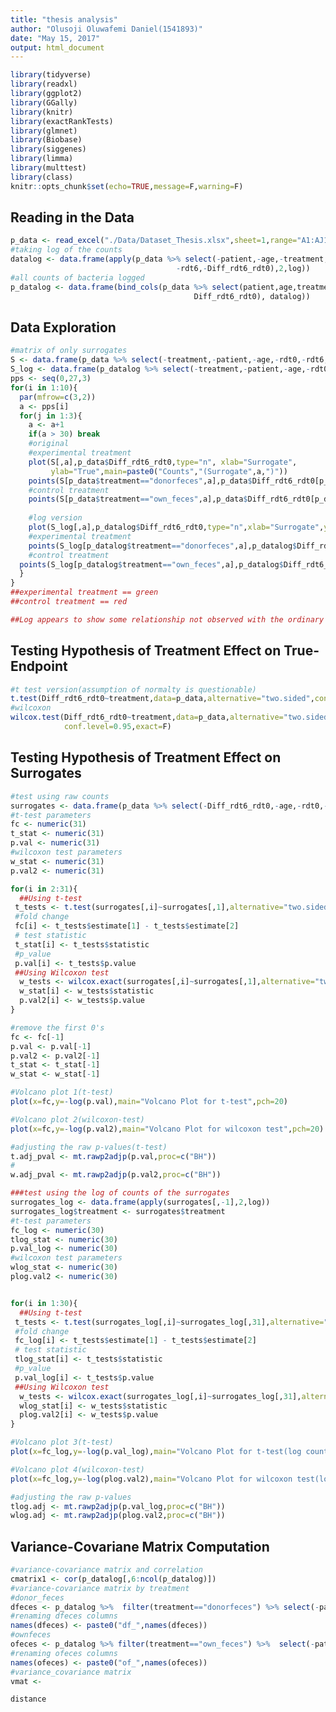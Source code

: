 ```yaml
---
title: "thesis analysis"
author: "Olusoji Oluwafemi Daniel(1541893)"
date: "May 15, 2017"
output: html_document
---
```


```r
library(tidyverse)
library(readxl)
library(ggplot2)
library(GGally)
library(knitr)
library(exactRankTests)
library(glmnet)
library(Biobase)
library(siggenes)
library(limma)
library(multtest)
library(class)
knitr::opts_chunk$set(echo=TRUE,message=F,warning=F)
```

## Reading in the Data

```r
p_data <- read_excel("./Data/Dataset_Thesis.xlsx",sheet=1,range="A1:AJ17",col_names=T)
#taking log of the counts
datalog <- data.frame(apply(p_data %>% select(-patient,-age,-treatment,-rdt0,
                                     -rdt6,-Diff_rdt6_rdt0),2,log))
#all counts of bacteria logged
p_datalog <- data.frame(bind_cols(p_data %>% select(patient,age,treatment,rdt0,rdt6,
                                         Diff_rdt6_rdt0), datalog))
```


## Data Exploration

```r
#matrix of only surrogates
S <- data.frame(p_data %>% select(-treatment,-patient,-age,-rdt0,-rdt6,-Diff_rdt6_rdt0))
S_log <- data.frame(p_datalog %>% select(-treatment,-patient,-age,-rdt0,-rdt6,-Diff_rdt6_rdt0))
pps <- seq(0,27,3)
for(i in 1:10){
  par(mfrow=c(3,2))
  a <- pps[i]
  for(j in 1:3){
    a <- a+1
    if(a > 30) break
    #original
    #experimental treatment
    plot(S[,a],p_data$Diff_rdt6_rdt0,type="n", xlab="Surrogate",
         ylab="True",main=paste0("Counts","(Surrogate",a,")"))
    points(S[p_data$treatment=="donorfeces",a],p_data$Diff_rdt6_rdt0[p_data$treatment=="donorfeces"],cex=2,pch=19,col="green3")
    #control treatment
    points(S[p_data$treatment=="own_feces",a],p_data$Diff_rdt6_rdt0[p_data$treatment=="own_feces"],cex=2,pch=19,col="red3")
    
    #log version
    plot(S_log[,a],p_datalog$Diff_rdt6_rdt0,type="n",xlab="Surrogate",ylab="True",main=paste0("Logcounts","(Surrogate",a,")"))
    #experimental treatment
    points(S_log[p_datalog$treatment=="donorfeces",a],p_datalog$Diff_rdt6_rdt0[p_datalog$treatment=="donorfeces"],cex=2,pch=19,col="green3")
    #control treatment
  points(S_log[p_datalog$treatment=="own_feces",a],p_datalog$Diff_rdt6_rdt0[p_datalog$treatment=="own_feces"],cex=2,pch=19,col="red3")
  }
}
##experimental treatment == green
##control treatment == red

##Log appears to show some relationship not observed with the ordinary counts

```

## Testing Hypothesis of Treatment Effect on True-Endpoint

```r
#t test version(assumption of normalty is questionable)
t.test(Diff_rdt6_rdt0~treatment,data=p_data,alternative="two.sided",conf.int=T)
#wilcoxon
wilcox.test(Diff_rdt6_rdt0~treatment,data=p_data,alternative="two.sided",conf.int=T,
            conf.level=0.95,exact=F)
```

## Testing Hypothesis of Treatment Effect on Surrogates

```r
#test using raw counts
surrogates <- data.frame(p_data %>% select(-Diff_rdt6_rdt0,-age,-rdt0,-rdt6,-patient))
#t-test parameters
fc <- numeric(31)
t_stat <- numeric(31)
p.val <- numeric(31)
#wilcoxon test parameters
w_stat <- numeric(31)
p.val2 <- numeric(31)

for(i in 2:31){
  ##Using t-test
 t_tests <- t.test(surrogates[,i]~surrogates[,1],alternative="two.sided")
 #fold change
 fc[i] <- t_tests$estimate[1] - t_tests$estimate[2]
 # test statistic
 t_stat[i] <- t_tests$statistic
 #p_value
 p.val[i] <- t_tests$p.value
 ##Using Wilcoxon test
  w_tests <- wilcox.exact(surrogates[,i]~surrogates[,1],alternative="two.sided")
  w_stat[i] <- w_tests$statistic
  p.val2[i] <- w_tests$p.value
}

#remove the first 0's
fc <- fc[-1]
p.val <- p.val[-1]
p.val2 <- p.val2[-1]
t_stat <- t_stat[-1]
w_stat <- w_stat[-1]

#Volcano plot 1(t-test)
plot(x=fc,y=-log(p.val),main="Volcano Plot for t-test",pch=20)

#Volcano plot 2(wilcoxon-test)
plot(x=fc,y=-log(p.val2),main="Volcano Plot for wilcoxon test",pch=20)

#adjusting the raw p-values(t-test)
t.adj_pval <- mt.rawp2adjp(p.val,proc=c("BH"))
#
w.adj_pval <- mt.rawp2adjp(p.val2,proc=c("BH"))

###test using the log of counts of the surrogates
surrogates_log <- data.frame(apply(surrogates[,-1],2,log))
surrogates_log$treatment <- surrogates$treatment
#t-test parameters
fc_log <- numeric(30)
tlog_stat <- numeric(30)
p.val_log <- numeric(30)
#wilcoxon test parameters
wlog_stat <- numeric(30)
plog.val2 <- numeric(30)


for(i in 1:30){
  ##Using t-test
 t_tests <- t.test(surrogates_log[,i]~surrogates_log[,31],alternative="two.sided")
 #fold change
 fc_log[i] <- t_tests$estimate[1] - t_tests$estimate[2]
 # test statistic
 tlog_stat[i] <- t_tests$statistic
 #p_value
 p.val_log[i] <- t_tests$p.value
 ##Using Wilcoxon test
  w_tests <- wilcox.exact(surrogates_log[,i]~surrogates_log[,31],alternative="two.sided")
  wlog_stat[i] <- w_tests$statistic
  plog.val2[i] <- w_tests$p.value
}

#Volcano plot 3(t-test)
plot(x=fc_log,y=-log(p.val_log),main="Volcano Plot for t-test(log counts)",pch=20)

#Volcano plot 4(wilcoxon-test)
plot(x=fc_log,y=-log(plog.val2),main="Volcano Plot for wilcoxon test(log counts)",pch=20)

#adjusting the raw p-values
tlog.adj <- mt.rawp2adjp(p.val_log,proc=c("BH"))
wlog.adj <- mt.rawp2adjp(plog.val2,proc=c("BH"))
```

## Variance-Covariane Matrix Computation

```r
#variance-covariance matrix and correlation
cmatrix1 <- cor(p_datalog[,6:ncol(p_datalog)])
#variance-covariance matrix by treatment
#donor_feces
dfeces <- p_datalog %>%  filter(treatment=="donorfeces") %>% select(-patient,-age,-rdt0,-rdt6,-treatment) 
#renaming dfeces columns
names(dfeces) <- paste0("df_",names(dfeces))
#ownfeces
ofeces <- p_datalog %>% filter(treatment=="own_feces") %>%  select(-patient,-age,-rdt0,-rdt6,-treatment)
#renaming ofeces columns
names(ofeces) <- paste0("of_",names(ofeces))
#variance_covariance matrix
vmat <- 

```


```r
distance
```

